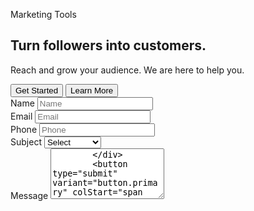<section py="8|12|16|24">
  <Container>
    <Grid col="1|2" gap="8|12|16" alignItems="center">
      <div>
        <p m="0" fontWeight="semibold">
          Marketing Tools
        </p>
        <h2 variant="heading.h2" mt="2" mb="0">
          Turn followers into customers.
        </h2>
        <p fontSize="xl|2xl" mt="2">
          Reach and grow your audience. We are here to help you.
        </p>
        <Grid display="inline-grid" col="2" gap="4" w="full|auto">
          <button variant="button.primary">Get Started</button>
          <button variant="button.link">Learn More</button>
        </Grid>
      </div>
      <form display="grid" col="1|repeat(2, auto)" gap="4" mt="4" w="full|auto">
        <div>
          <VisuallyHidden>
            <label htmlFor="form-01-name">Name</label>
          </VisuallyHidden>
          <input
            variant="input"
            type="text"
            id="form-01-name"
            name="name"
            placeholder="Name"
          />
        </div>
        <div>
          <VisuallyHidden>
            <label htmlFor="form-01-email">Email</label>
          </VisuallyHidden>
          <input
            variant="input"
            type="email"
            id="form-01-email"
            name="email"
            placeholder="Email"
          />
        </div>
        <div>
          <VisuallyHidden>
            <label htmlFor="form-01-phone">Phone</label>
          </VisuallyHidden>
          <input
            variant="input"
            type="tel"
            id="form-01-phone"
            name="phone"
            placeholder="Phone"
          />
        </div>
        <div>
          <VisuallyHidden>
            <label htmlFor="form-01-subject">Subject</label>
          </VisuallyHidden>
          <select variant="select" id="form-01-subject" name="subject">
            <option value="">Select</option>
            <option value="one">Option One</option>
            <option value="two">Option Two</option>
          </select>
        </div>
        <div colStart="span 2">
          <VisuallyHidden>
            <label htmlFor="form-01-message">Message</label>
          </VisuallyHidden>
          <textarea
            variant="textarea"
            placeholder="Message"
            id="form-01-message"
            name="message"
            rows="5"
          />
        </div>
        <button type="submit" variant="button.primary" colStart="span 2">
          Send message
        </button>
      </form>
    </Grid>
  </Container>
</section>
